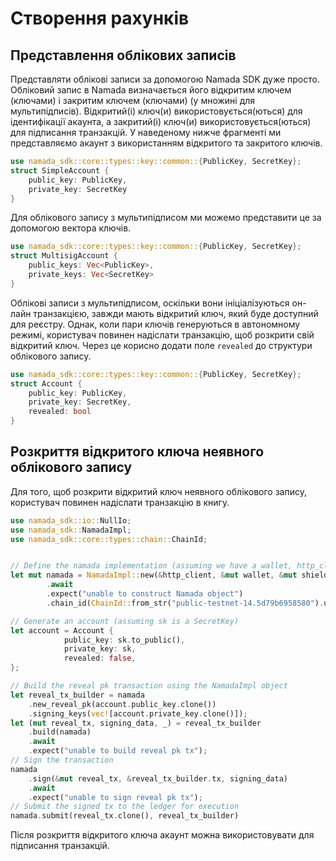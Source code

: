 # Створення рахунків

## Представлення облікових записів
Представляти облікові записи за допомогою Namada SDK дуже просто. Обліковий запис в Namada визначається його відкритим ключем (ключами) і закритим ключем (ключами) (у множині для мультипідписів). Відкритий(і) ключ(и) використовується(ються) для ідентифікації акаунта, а закритий(і) ключ(и) використовується(ються) для підписання транзакцій. У наведеному нижче фрагменті ми представляємо акаунт з використанням відкритого та закритого ключів.


```rust
use namada_sdk::core::types::key::common::{PublicKey, SecretKey};
struct SimpleAccount {
    public_key: PublicKey,
    private_key: SecretKey
}
```

Для облікового запису з мультипідписом ми можемо представити це за допомогою вектора ключів.

```rust
use namada_sdk::core::types::key::common::{PublicKey, SecretKey};
struct MultisigAccount {
    public_keys: Vec<PublicKey>,
    private_keys: Vec<SecretKey>
}
```

Облікові записи з мультипідписом, оскільки вони ініціалізуються он-лайн транзакцією, завжди мають відкритий ключ, який буде доступний для реєстру. Однак, коли пари ключів генеруються в автономному режимі, користувач повинен надіслати транзакцію, щоб розкрити свій відкритий ключ. Через це корисно додати поле `revealed` до структури облікового запису.

```rust
use namada_sdk::core::types::key::common::{PublicKey, SecretKey};
struct Account {
    public_key: PublicKey,
    private_key: SecretKey,
    revealed: bool
}
```

## Розкриття відкритого ключа неявного облікового запису

Для того, щоб розкрити відкритий ключ неявного облікового запису, користувач повинен надіслати транзакцію в книгу.

```rust
use namada_sdk::io::NullIo;
use namada_sdk::NamadaImpl;
use namada_sdk::core::types::chain::ChainId;


// Define the namada implementation (assuming we have a wallet, http_client, and shielded_ctx)
let mut namada = NamadaImpl::new(&http_client, &mut wallet, &mut shielded_ctx, &NullIo)
        .await
        .expect("unable to construct Namada object")
        .chain_id(ChainId::from_str("public-testnet-14.5d79b6958580").unwrap());

// Generate an account (assuming sk is a SecretKey)
let account = Account {
            public_key: sk.to_public(),
            private_key: sk,
            revealed: false,
};

// Build the reveal pk transaction using the NamadaImpl object
let reveal_tx_builder = namada
    .new_reveal_pk(account.public_key.clone())
    .signing_keys(vec![account.private_key.clone()]);
let (mut reveal_tx, signing_data, _) = reveal_tx_builder
    .build(namada)
    .await
    .expect("unable to build reveal pk tx");
// Sign the transaction
namada
    .sign(&mut reveal_tx, &reveal_tx_builder.tx, signing_data)
    .await
    .expect("unable to sign reveal pk tx");
// Submit the signed tx to the ledger for execution
namada.submit(reveal_tx.clone(), reveal_tx_builder)
```

Після розкриття відкритого ключа акаунт можна використовувати для підписання транзакцій.
